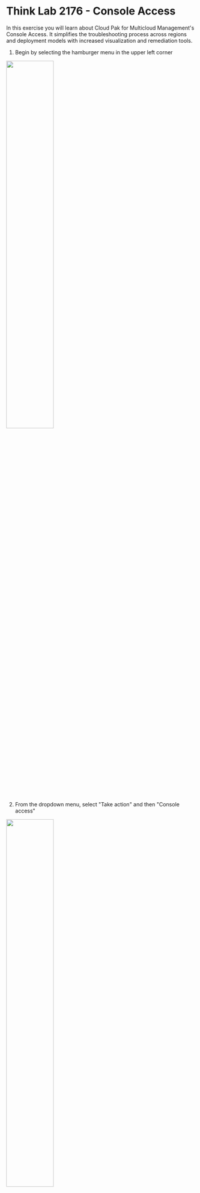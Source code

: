 # Think Lab 2176 - Console Access

In this exercise you will learn about Cloud Pak for Multicloud Management's Console Access.  It simplifies the troubleshooting process across regions and deployment models with increased visualization and remediation tools.

1) Begin by selecting the hamburger menu in the upper left corner 

<img src="images/2021-05-03-10-32-50.png" width="50%" height="50%"></img>

2) From the dropdown menu, select "Take action" and then "Console access"

<img src="images/2021-05-03-12-44-51.png" width="50%" height="50%"></img>

3) This Step was already performed for you ("a" and "b"), review ONLY. 
   
   a) As an administrator, you could "Onboard" a server for console access.  This process involves clicking onto the vertical "..." and then select "Onboard"

   <img src="images/2021-05-03-12-49-07.png" width="30%" height="30%"></img>

   b) Provide the required credential information i.e. Your user ID, Password or SSH key.  Login credentials can be saved for later usage in Hashicorp Vault, an open source tool for secrets management, encryption, and privileged access management.

   <img src="images/2021-05-03-12-52-27.png" width="50%" height="50%"></img>

4) You can search for a server by name (think-lab-2176), or you can click on "Onboard only" checkbox to filter the list of servers shown.  Or, use a combination of both filters for a large environment.  

![](images/2021-05-03-16-36-01.png)

5) On the Console access page, you can open an SSH-over-HTTPS session by clicking onto the link under the SSH column to access the terminal for the particular server (think-lab-2176) from IBM Cloud Pak console.

![](images/2021-05-03-16-36-37.png)

NOTE: Please lookout for popup blocker.  You can open the window by clicking "Preference" and then the link "Show https:/..."
![](images/2021-05-03-16-40-23.png)

6) Once the console screen opens, you can run various commands supported by the remote system i.e echo "testing", ps, df -k, etc.  If you were troubeshooting an issue, you could see what process is running, filesystem usage, or run commands that perform various tasks i.e clean up files/directory, restart a process, etc.  On this environment you'll have limited access.

![](images/2021-05-04-08-19-49.png)

7) You can close your remote session or you may have noticed that it disconnects after an inactivity period.

# Think Lab 2176 - Terminal Session Replay
Terminal Session replay/audit: You can replay a terminal session as you need. In this way, you can avoid duplicate actions among your team, collaborate in a more efficient way, and thus accelerate troubleshooting and problem resolution process. In addition, you can check what everyone does in SSH sessions for auditing considerations.

1) Begin by selecting the hamburger menu in the upper left corner 

<img src="images/2021-05-03-10-32-50.png" width="50%" height="50%"></img>

2) From the dropdown menu, select "Take action" and then "Terminal session replay"
<img src="images/2021-05-04-09-20-57.png" width="50%" height="50%"></img>

3) You can filter the session activity between two dates/times, you can search for a specific user, filter based on provider, and/or datacenter.

![](images/2021-05-04-09-29-16.png)

4) Once you find a session of interest, you can click on the play button under the Replay column.
![](images/2021-05-04-09-35-59.png)

5) The selected session's video should auto play, however, you can play/pause the video by clicking on the play/pause button.
![](images/2021-05-04-09-37-41.png)

That completes this section of the lab.

In this portion of the lab, you saw how easy it is to quickly gain console access to rapidly troubleshoot an issue or run commands on a specific system.  And, you see how easy it is to audit the actions performed during a given session.

